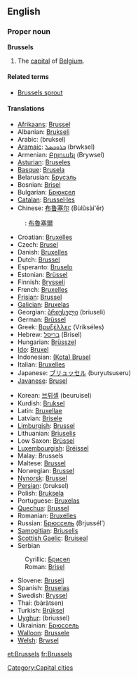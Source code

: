 ==English==

===Proper noun===
{{wikipedia}}
'''Brussels'''
#The [[capital]] of [[Belgium]].

====Related terms====
*[[Brussels sprout]]

====Translations====
{{top}}
*[[Afrikaans]]: [[Brussel]]
*Albanian: [[Brukseli]]
*Arabic: {{ARchar|[[بروكسل]]}} (bruksel)
*[[Aramaic]]: [[ܒܪܘܟܣܠ]] (brwksel)
*Armenian: [[Բրյուսել]] (Brywsel)
*[[Asturian]]: [[Bruseles]]
*[[Basque]]: [[Brusela]]
*Belarusian: [[Брусэль]]
*Bosnian: [[Brisel]] {{m}}
*Bulgarian: [[Брюксел]]
*[[Catalan]]: [[Brussel·les]]
*Chinese: [[布鲁塞尔]] (Bùlǔsài'ěr)
:{{zh-yue}}: [[布魯塞爾]]
*Croatian: [[Bruxelles]]
*Czech: [[Brusel]]
*Danish: [[Bruxelles]]
*Dutch: [[Brussel]] {{n}}
*Esperanto: [[Bruselo]]
*Estonian: [[Brüssel]]
*Finnish: [[Brysseli]]
*French: [[Bruxelles]] {{f}}
*[[Frisian]]: [[Brussel]]
*[[Galician]]: [[Bruxelas]]
*Georgian: [[ბრიუსელი]] (briuseli)
*German: [[Brüssel]] {{n}}
*Greek: [[Βρυξέλλες]] (Vrikséles) {{fpl}}
*Hebrew: [[בריסל]] (Brisel)
*Hungarian: [[Brüsszel]]
*[[Ido]]: [[Bruxel]]
*Indonesian: [[(Kota) Brusel]]
*Italian: [[Bruxelles]] {{f}}
*Japanese: [[ブリュッセル]] (buryutsuseru)
*[[Javanese]]: [[Brusel]]
{{mid}}
*Korean: [[브뤼셀]] (beuruisel)
*Kurdish: [[Bruksel]]
*Latin: [[Bruxellae]]
*Latvian: [[Brisele]]
*[[Limburgish]]: [[Brussel]]
*Lithuanian: [[Briuselis]]
*Low Saxon: [[Brüssel]]
*[[Luxembourgish]]: [[Bréissel]]
*Malay: Brussels
*Maltese: [[Brussel]]
*Norwegian: [[Brussel]]
*[[Nynorsk]]: [[Brussel]]
*[[Persian]]: {{FAchar|[[بروکسل]]}} (bruksel)
*Polish: [[Bruksela]]
*Portuguese: [[Bruxelas]]
*[[Quechua]]: [[Brussel]]
*Romanian: [[Bruxelles]]
*Russian: [[Брюссель]] (Brjussél’) {{m}}
*[[Samogitian]]: [[Briuselis]]
*[[Scottish Gaelic]]: [[Bruiseal]]
*Serbian
:Cyrillic: [[Брисел]] {{m}}
:Roman: [[Brisel#Serbian|Brisel]] {{m}}
*Slovene: [[Bruselj]]
*Spanish: [[Bruselas]] {{f}}
*Swedish: [[Bryssel]]
*Thai: {{THchar|[[บรัสเซลส์]]}} (bàràtsen)
*Turkish: [[Brüksel]]
*[[Uyghur]]: {{URchar|[[بريۇسسېل]]}} (briussel)
*Ukrainian: [[Брюссель]]
*[[Walloon]]: [[Brussele]]
*[[Welsh]]: [[Brwsel]]
{{bottom}}

[[Category:Capital cities]]

[[et:Brussels]]
[[fr:Brussels]]